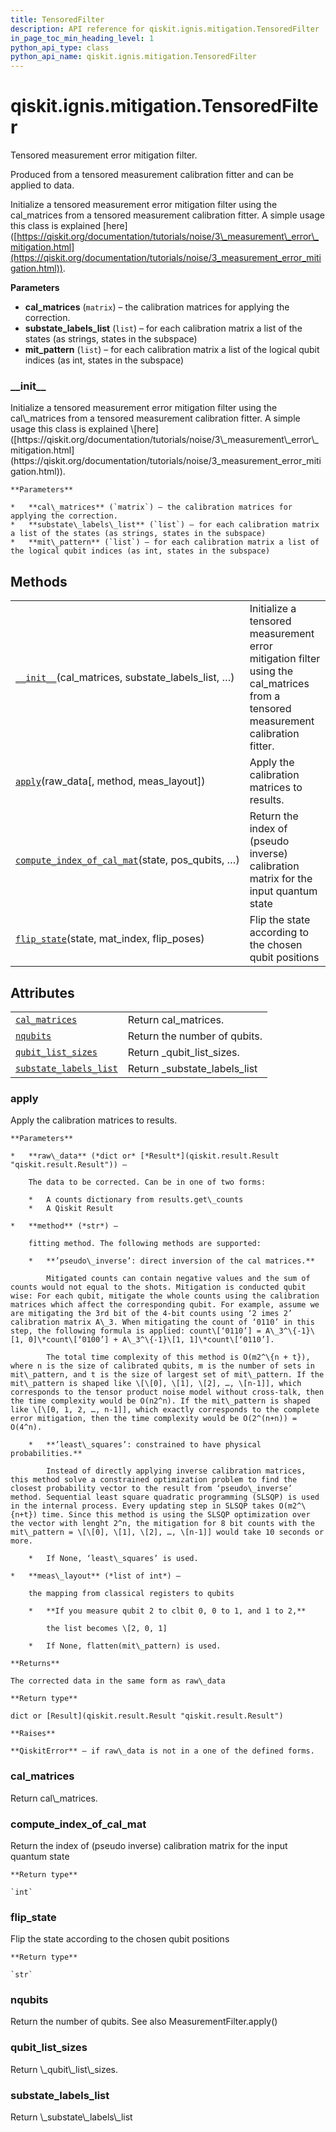 ```yaml
---
title: TensoredFilter
description: API reference for qiskit.ignis.mitigation.TensoredFilter
in_page_toc_min_heading_level: 1
python_api_type: class
python_api_name: qiskit.ignis.mitigation.TensoredFilter
---
```


# qiskit.ignis.mitigation.TensoredFilter

<Class id="qiskit.ignis.mitigation.TensoredFilter" isDedicatedPage={true} github="https://github.com/qiskit-community/qiskit-ignis/tree/stable/0.6/qiskit/ignis/mitigation/measurement/filters.py" signature="TensoredFilter(cal_matrices, substate_labels_list, mit_pattern)">
  Tensored measurement error mitigation filter.

  Produced from a tensored measurement calibration fitter and can be applied to data.

  Initialize a tensored measurement error mitigation filter using the cal\_matrices from a tensored measurement calibration fitter. A simple usage this class is explained \[here] ([https://qiskit.org/documentation/tutorials/noise/3\_measurement\_error\_mitigation.html](https://qiskit.org/documentation/tutorials/noise/3_measurement_error_mitigation.html)).

  **Parameters**

  *   **cal\_matrices** (`matrix`) – the calibration matrices for applying the correction.
  *   **substate\_labels\_list** (`list`) – for each calibration matrix a list of the states (as strings, states in the subspace)
  *   **mit\_pattern** (`list`) – for each calibration matrix a list of the logical qubit indices (as int, states in the subspace)

  ### \_\_init\_\_

  <Function id="qiskit.ignis.mitigation.TensoredFilter.__init__" signature="__init__(cal_matrices, substate_labels_list, mit_pattern)">
    Initialize a tensored measurement error mitigation filter using the cal\_matrices from a tensored measurement calibration fitter. A simple usage this class is explained \[here] ([https://qiskit.org/documentation/tutorials/noise/3\_measurement\_error\_mitigation.html](https://qiskit.org/documentation/tutorials/noise/3_measurement_error_mitigation.html)).

    **Parameters**

    *   **cal\_matrices** (`matrix`) – the calibration matrices for applying the correction.
    *   **substate\_labels\_list** (`list`) – for each calibration matrix a list of the states (as strings, states in the subspace)
    *   **mit\_pattern** (`list`) – for each calibration matrix a list of the logical qubit indices (as int, states in the subspace)
  </Function>

  ## Methods

  |                                                                                                                                                                                         |                                                                                                                                   |
  | --------------------------------------------------------------------------------------------------------------------------------------------------------------------------------------- | --------------------------------------------------------------------------------------------------------------------------------- |
  | [`__init__`](#qiskit.ignis.mitigation.TensoredFilter.__init__ "qiskit.ignis.mitigation.TensoredFilter.__init__")(cal\_matrices, substate\_labels\_list, …)                              | Initialize a tensored measurement error mitigation filter using the cal\_matrices from a tensored measurement calibration fitter. |
  | [`apply`](#qiskit.ignis.mitigation.TensoredFilter.apply "qiskit.ignis.mitigation.TensoredFilter.apply")(raw\_data\[, method, meas\_layout])                                             | Apply the calibration matrices to results.                                                                                        |
  | [`compute_index_of_cal_mat`](#qiskit.ignis.mitigation.TensoredFilter.compute_index_of_cal_mat "qiskit.ignis.mitigation.TensoredFilter.compute_index_of_cal_mat")(state, pos\_qubits, …) | Return the index of (pseudo inverse) calibration matrix for the input quantum state                                               |
  | [`flip_state`](#qiskit.ignis.mitigation.TensoredFilter.flip_state "qiskit.ignis.mitigation.TensoredFilter.flip_state")(state, mat\_index, flip\_poses)                                  | Flip the state according to the chosen qubit positions                                                                            |

  ## Attributes

  |                                                                                                                                                      |                                 |
  | ---------------------------------------------------------------------------------------------------------------------------------------------------- | ------------------------------- |
  | [`cal_matrices`](#qiskit.ignis.mitigation.TensoredFilter.cal_matrices "qiskit.ignis.mitigation.TensoredFilter.cal_matrices")                         | Return cal\_matrices.           |
  | [`nqubits`](#qiskit.ignis.mitigation.TensoredFilter.nqubits "qiskit.ignis.mitigation.TensoredFilter.nqubits")                                        | Return the number of qubits.    |
  | [`qubit_list_sizes`](#qiskit.ignis.mitigation.TensoredFilter.qubit_list_sizes "qiskit.ignis.mitigation.TensoredFilter.qubit_list_sizes")             | Return \_qubit\_list\_sizes.    |
  | [`substate_labels_list`](#qiskit.ignis.mitigation.TensoredFilter.substate_labels_list "qiskit.ignis.mitigation.TensoredFilter.substate_labels_list") | Return \_substate\_labels\_list |

  ### apply

  <Function id="qiskit.ignis.mitigation.TensoredFilter.apply" signature="apply(raw_data, method='least_squares', meas_layout=None)">
    Apply the calibration matrices to results.

    **Parameters**

    *   **raw\_data** (*dict or* [*Result*](qiskit.result.Result "qiskit.result.Result")) –

        The data to be corrected. Can be in one of two forms:

        *   A counts dictionary from results.get\_counts
        *   A Qiskit Result

    *   **method** (*str*) –

        fitting method. The following methods are supported:

        *   **’pseudo\_inverse’: direct inversion of the cal matrices.**

            Mitigated counts can contain negative values and the sum of counts would not equal to the shots. Mitigation is conducted qubit wise: For each qubit, mitigate the whole counts using the calibration matrices which affect the corresponding qubit. For example, assume we are mitigating the 3rd bit of the 4-bit counts using ‘2 imes 2’ calibration matrix A\_3. When mitigating the count of ‘0110’ in this step, the following formula is applied: count\[‘0110’] = A\_3^\{-1}\[1, 0]\*count\[‘0100’] + A\_3^\{-1}\[1, 1]\*count\[‘0110’].

            The total time complexity of this method is O(m2^\{n + t}), where n is the size of calibrated qubits, m is the number of sets in mit\_pattern, and t is the size of largest set of mit\_pattern. If the mit\_pattern is shaped like \[\[0], \[1], \[2], …, \[n-1]], which corresponds to the tensor product noise model without cross-talk, then the time complexity would be O(n2^n). If the mit\_pattern is shaped like \[\[0, 1, 2, …, n-1]], which exactly corresponds to the complete error mitigation, then the time complexity would be O(2^(n+n)) = O(4^n).

        *   **’least\_squares’: constrained to have physical probabilities.**

            Instead of directly applying inverse calibration matrices, this method solve a constrained optimization problem to find the closest probability vector to the result from ‘pseudo\_inverse’ method. Sequential least square quadratic programming (SLSQP) is used in the internal process. Every updating step in SLSQP takes O(m2^\{n+t}) time. Since this method is using the SLSQP optimization over the vector with lenght 2^n, the mitigation for 8 bit counts with the mit\_pattern = \[\[0], \[1], \[2], …, \[n-1]] would take 10 seconds or more.

        *   If None, ‘least\_squares’ is used.

    *   **meas\_layout** (*list of int*) –

        the mapping from classical registers to qubits

        *   **If you measure qubit 2 to clbit 0, 0 to 1, and 1 to 2,**

            the list becomes \[2, 0, 1]

        *   If None, flatten(mit\_pattern) is used.

    **Returns**

    The corrected data in the same form as raw\_data

    **Return type**

    dict or [Result](qiskit.result.Result "qiskit.result.Result")

    **Raises**

    **QiskitError** – if raw\_data is not in a one of the defined forms.
  </Function>

  ### cal\_matrices

  <Function id="qiskit.ignis.mitigation.TensoredFilter.cal_matrices" signature="property cal_matrices">
    Return cal\_matrices.
  </Function>

  ### compute\_index\_of\_cal\_mat

  <Function id="qiskit.ignis.mitigation.TensoredFilter.compute_index_of_cal_mat" signature="compute_index_of_cal_mat(state, pos_qubits, indices)">
    Return the index of (pseudo inverse) calibration matrix for the input quantum state

    **Return type**

    `int`
  </Function>

  ### flip\_state

  <Function id="qiskit.ignis.mitigation.TensoredFilter.flip_state" signature="flip_state(state, mat_index, flip_poses)">
    Flip the state according to the chosen qubit positions

    **Return type**

    `str`
  </Function>

  ### nqubits

  <Function id="qiskit.ignis.mitigation.TensoredFilter.nqubits" signature="property nqubits">
    Return the number of qubits. See also MeasurementFilter.apply()
  </Function>

  ### qubit\_list\_sizes

  <Function id="qiskit.ignis.mitigation.TensoredFilter.qubit_list_sizes" signature="property qubit_list_sizes">
    Return \_qubit\_list\_sizes.
  </Function>

  ### substate\_labels\_list

  <Function id="qiskit.ignis.mitigation.TensoredFilter.substate_labels_list" signature="property substate_labels_list">
    Return \_substate\_labels\_list
  </Function>
</Class>

